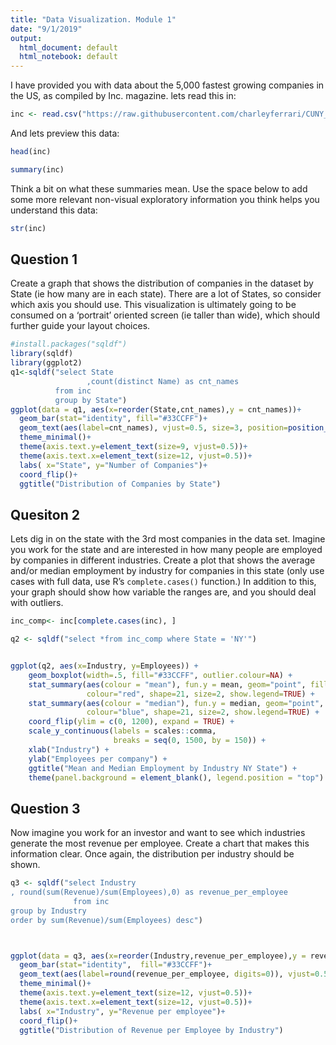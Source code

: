 ---
title: "Data Visualization. Module 1"
date: "9/1/2019"
output:
  html_document: default
  html_notebook: default
---


I have provided you with data about the 5,000 fastest growing companies in the US, as compiled by Inc. magazine. lets read this in:

```{r}

inc <- read.csv("https://raw.githubusercontent.com/charleyferrari/CUNY_DATA_608/master/module1/Data/inc5000_data.csv", header= TRUE)

```

And lets preview this data:

```{r}

head(inc)

```
```{r}

summary(inc)

```

Think a bit on what these summaries mean. Use the space below to add some more relevant non-visual exploratory information you think helps you understand this data:

```{r}

str(inc)

```

## Question 1

Create a graph that shows the distribution of companies in the dataset by State (ie how many are in each state). There are a lot of States, so consider which axis you should use. This visualization is ultimately going to be consumed on a 'portrait' oriented screen (ie taller than wide), which should further guide your layout choices.

```{r, message=FALSE, warning = FALSE, fig.height = 8}
#install.packages("sqldf")
library(sqldf)
library(ggplot2)
q1<-sqldf("select State
                 ,count(distinct Name) as cnt_names
          from inc 
          group by State")
ggplot(data = q1, aes(x=reorder(State,cnt_names),y = cnt_names))+ 
  geom_bar(stat="identity", fill="#33CCFF")+
  geom_text(aes(label=cnt_names), vjust=0.5, size=3, position=position_dodge(width = 2), hjust=0)+
  theme_minimal()+
  theme(axis.text.y=element_text(size=9, vjust=0.5))+
  theme(axis.text.x=element_text(size=12, vjust=0.5))+
  labs( x="State", y="Number of Companies")+
  coord_flip()+
  ggtitle("Distribution of Companies by State")

```

## Quesiton 2

Lets dig in on the state with the 3rd most companies in the data set. Imagine you work for the state and are interested in how many people are employed by companies in different industries. Create a plot that shows the average and/or median employment by industry for companies in this state (only use cases with full data, use R's `complete.cases()` function.) In addition to this, your graph should show how variable the ranges are, and you should deal with outliers.

```{r, fig.height = 7, , fig.weight =10}
inc_comp<- inc[complete.cases(inc), ] 

q2 <- sqldf("select *from inc_comp where State = 'NY'")


ggplot(q2, aes(x=Industry, y=Employees)) + 
    geom_boxplot(width=.5, fill="#33CCFF", outlier.colour=NA) +
    stat_summary(aes(colour = "mean"), fun.y = mean, geom="point", fill="red", 
                 colour="red", shape=21, size=2, show.legend=TRUE) +
    stat_summary(aes(colour = "median"), fun.y = median, geom="point", fill="blue", 
                 colour="blue", shape=21, size=2, show.legend=TRUE) +
    coord_flip(ylim = c(0, 1200), expand = TRUE) +   
    scale_y_continuous(labels = scales::comma,
                       breaks = seq(0, 1500, by = 150)) +
    xlab("Industry") +
    ylab("Employees per company") +
    ggtitle("Mean and Median Employment by Industry NY State") + 
    theme(panel.background = element_blank(), legend.position = "top")

```

## Question 3

Now imagine you work for an investor and want to see which industries generate the most revenue per employee. Create a chart that makes this information clear. Once again, the distribution per industry should be shown.

```{r, fig.height = 7}

q3 <- sqldf("select Industry
, round(sum(Revenue)/sum(Employees),0) as revenue_per_employee
              from inc
group by Industry
order by sum(Revenue)/sum(Employees) desc")



ggplot(data = q3, aes(x=reorder(Industry,revenue_per_employee),y = revenue_per_employee))+ 
  geom_bar(stat="identity",  fill="#33CCFF")+
  geom_text(aes(label=round(revenue_per_employee, digits=0)), vjust=0.5, size=3, position=position_dodge(width = 1), hjust=0)+
  theme_minimal()+
  theme(axis.text.y=element_text(size=12, vjust=0.5))+
  theme(axis.text.x=element_text(size=12, vjust=0.5))+
  labs( x="Industry", y="Revenue per employee")+
  coord_flip()+
  ggtitle("Distribution of Revenue per Employee by Industry")

```


